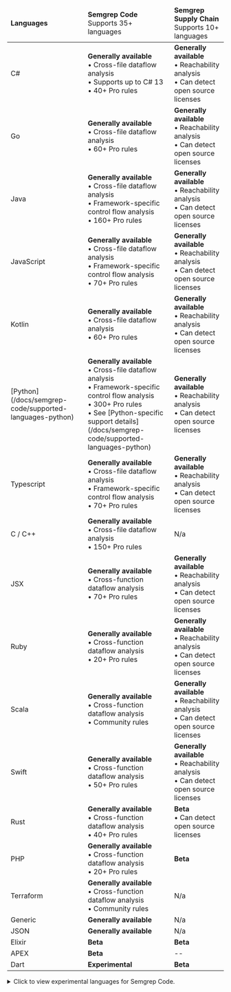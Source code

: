 <!-- Ensure that the values in the code table match that of _supported-languages-ce.md -->
<!-- Arranged by feature completeness then alphabetically -->

<div class="language-support-table">

<table>
    <thead><tr>
        <td><strong>Languages</strong></td>
        <td><strong>Semgrep Code</strong><br />Supports 35+ languages</td>
        <td><strong>Semgrep Supply Chain</strong><br />Supports 10+ languages</td>
    </tr></thead>
    <tbody>
    <tr>
      <td>C#</td>
      <td><strong>Generally available</strong><br />
         • Cross-file dataflow analysis<br />
         • Supports up to C# 13<br />
         • 40+ Pro rules </td>
      <td><strong>Generally available</strong><br />
         • Reachability analysis<br />
         • Can detect open source licenses</td>
    </tr>
    <tr>
      <td>Go</td>
      <td><strong>Generally available</strong><br />
         • Cross-file dataflow analysis<br />
         • 60+ Pro rules </td>
      <td><strong>Generally available</strong><br />
         • Reachability analysis<br />
         • Can detect open source licenses</td>
    </tr>
    <tr>
      <td>Java</td>
      <td><strong>Generally available</strong><br />
         • Cross-file dataflow analysis<br />
         • Framework-specific control flow analysis<br />
         • 160+ Pro rules </td>
      <td><strong>Generally available</strong><br />
         • Reachability analysis<br />
         • Can detect open source licenses</td>
    </tr>
    <tr>
      <td>JavaScript</td>
      <td><strong>Generally available</strong><br />
         • Cross-file dataflow analysis<br />
         • Framework-specific control flow analysis<br />
         • 70+ Pro rules</td>
      <td><strong>Generally available</strong><br />
         • Reachability analysis<br />
         • Can detect open source licenses</td>
    </tr>
    <tr>
      <td>Kotlin</td>
      <td><strong>Generally available </strong><br />
         • Cross-file dataflow analysis<br />
         • 60+ Pro rules</td>
      <td><strong>Generally available</strong><br />
         • Reachability analysis<br />
         • Can detect open source licenses</td>
    </tr>
    <tr>
      <td>[Python](/docs/semgrep-code/supported-languages-python)</td>
      <td><strong>Generally available</strong><br />
         • Cross-file dataflow analysis<br />
         • Framework-specific control flow analysis<br />
         • 300+ Pro rules<br />
         • See [Python-specific support details](/docs/semgrep-code/supported-languages-python)</td>
      <td><strong>Generally available</strong><br />
         • Reachability analysis<br />
         • Can detect open source licenses</td>
    </tr>
    <tr>
      <td>Typescript</td>
      <td><strong>Generally available </strong><br />
         • Cross-file dataflow analysis<br />
         • Framework-specific control flow analysis<br />
         • 70+ Pro rules</td>
      <td><strong>Generally available</strong><br />
         • Reachability analysis<br />
         • Can detect open source licenses</td>
    </tr>
    <tr>
      <td>C / C++</td>
      <td><strong>Generally available</strong><br />
         • Cross-file dataflow analysis<br />
         • 150+ Pro rules </td>
      <td>N/a</td>
    </tr>
    <tr>
      <td>JSX</td>
      <td><strong>Generally available </strong><br />
         • Cross-function dataflow analysis<br />
         • 70+ Pro rules</td>
      <td><strong>Generally available</strong><br />
         • Reachability analysis<br />
         • Can detect open source licenses</td>
    </tr>
    <tr>
      <td>Ruby</td>
      <td><strong>Generally available </strong><br />
         • Cross-function dataflow analysis<br />
         • 20+ Pro rules</td>
      <td><strong>Generally available</strong><br />
         • Reachability analysis<br />
         • Can detect open source licenses</td>
    </tr>
     <tr>
      <td>Scala</td>
      <td><strong>Generally available </strong><br />
         • Cross-function dataflow analysis<br />
         • Community rules</td>
      <td><strong>Generally available</strong><br />
         • Reachability analysis<br />
         • Can detect open source licenses</td>
    </tr>
    <tr>
      <td>Swift</td>
      <td><strong>Generally available </strong><br />
         • Cross-function dataflow analysis<br />
         • 50+ Pro rules</td>
      <td><strong>Generally available</strong><br />
         • Reachability analysis<br />
         • Can detect open source licenses</td>
    </tr>
     <tr>
      <td>Rust</td>
      <td><strong>Generally available </strong><br />
         • Cross-function dataflow analysis<br />
         • 40+ Pro rules</td>
      <td><strong>Beta</strong><br />
         • Can detect open source licenses</td>
    </tr>
    <tr>
      <td>PHP</td>
      <td><strong>Generally available </strong><br />
         • Cross-function dataflow analysis<br />
         • 20+ Pro rules</td>
      <td><strong>Beta</strong></td>
    </tr>
    <tr>
      <td>Terraform</td>
      <td><strong>Generally available</strong><br />
         • Cross-function dataflow analysis<br />
         • Community rules</td>
      <td>N/a</td>
    </tr>
    <tr>
      <td>Generic</td>
      <td><strong>Generally available </strong></td>
      <td>N/a</td>
    </tr>
    <tr>
      <td>JSON</td>
      <td><strong>Generally available </strong></td>
      <td>N/a</td>
    </tr>
    <tr>
      <td>Elixir</td>
      <td><strong>Beta</strong></td>
      <td><strong>Beta</strong></td>
    </tr>
    <tr>
      <td>APEX</td>
      <td><strong>Beta</strong></td>
      <td>--</td>
    </tr>
    <tr>
      <td>Dart</td>
      <td><strong>Experimental</strong></td>
      <td><strong>Beta</strong></td>
    </tr>
   </tbody>
</table>

</div>

<details>
 <summary>Click to view experimental languages for Semgrep Code.</summary>
- Bash
- Cairo
- Circom
- Clojure
- Dart
- Dockerfile
- Hack
- HTML
- Jsonnet
- Julia
- Lisp
- Lua
- Move on Aptos
- Move on Sui
- OCaml
- R
- Scheme
- Solidity
- YAML
- XML
</details>


